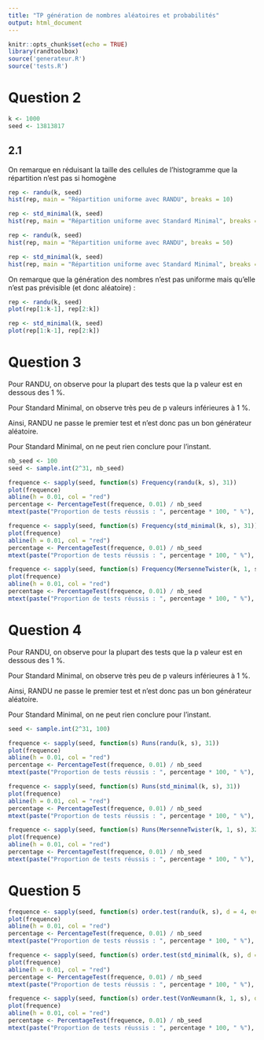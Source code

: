 ```yaml
---
title: "TP génération de nombres aléatoires et probabilités"
output: html_document
---
```


```r
knitr::opts_chunk$set(echo = TRUE)
library(randtoolbox)
source('generateur.R')
source('tests.R')
```

# Question 2

```r
k <- 1000
seed <- 13813817
```

## 2.1

On remarque en réduisant la taille des cellules de l'histogramme que la répartition n'est pas si homogène 
```r
rep <- randu(k, seed)
hist(rep, main = "Répartition uniforme avec RANDU", breaks = 10)

rep <- std_minimal(k, seed)
hist(rep, main = "Répartition uniforme avec Standard Minimal", breaks = 10)

rep <- randu(k, seed)
hist(rep, main = "Répartition uniforme avec RANDU", breaks = 50)

rep <- std_minimal(k, seed)
hist(rep, main = "Répartition uniforme avec Standard Minimal", breaks = 50)
```

On remarque que la génération des nombres n'est pas uniforme mais qu'elle n'est pas prévisible (et donc aléatoire) :
```r
rep <- randu(k, seed)
plot(rep[1:k-1], rep[2:k])

rep <- std_minimal(k, seed)
plot(rep[1:k-1], rep[2:k])
```

# Question 3

Pour RANDU, on observe pour la plupart des tests que la p valeur est en dessous des 1 %.

Pour Standard Minimal, on observe très peu de p valeurs inférieures à 1 %.

Ainsi, RANDU ne passe le premier test et n'est donc pas un bon générateur aléatoire.

Pour Standard Minimal, on ne peut rien conclure pour l'instant.
```r
nb_seed <- 100
seed <- sample.int(2^31, nb_seed)

frequence <- sapply(seed, function(s) Frequency(randu(k, s), 31))
plot(frequence)
abline(h = 0.01, col = "red")
percentage <- PercentageTest(frequence, 0.01) / nb_seed
mtext(paste("Proportion de tests réussis : ", percentage * 100, " %"), side = 3)

frequence <- sapply(seed, function(s) Frequency(std_minimal(k, s), 31))
plot(frequence)
abline(h = 0.01, col = "red")
percentage <- PercentageTest(frequence, 0.01) / nb_seed
mtext(paste("Proportion de tests réussis : ", percentage * 100, " %"), side = 3)

frequence <- sapply(seed, function(s) Frequency(MersenneTwister(k, 1, s), 32))
plot(frequence)
abline(h = 0.01, col = "red")
percentage <- PercentageTest(frequence, 0.01) / nb_seed
mtext(paste("Proportion de tests réussis : ", percentage * 100, " %"), side = 3)

```

# Question 4
Pour RANDU, on observe pour la plupart des tests que la p valeur est en dessous des 1 %.

Pour Standard Minimal, on observe très peu de p valeurs inférieures à 1 %.

Ainsi, RANDU ne passe le premier test et n'est donc pas un bon générateur aléatoire.

Pour Standard Minimal, on ne peut rien conclure pour l'instant.
```r
seed <- sample.int(2^31, 100)

frequence <- sapply(seed, function(s) Runs(randu(k, s), 31))
plot(frequence)
abline(h = 0.01, col = "red")
percentage <- PercentageTest(frequence, 0.01) / nb_seed
mtext(paste("Proportion de tests réussis : ", percentage * 100, " %"), side = 3)

frequence <- sapply(seed, function(s) Runs(std_minimal(k, s), 31))
plot(frequence)
abline(h = 0.01, col = "red")
percentage <- PercentageTest(frequence, 0.01) / nb_seed
mtext(paste("Proportion de tests réussis : ", percentage * 100, " %"), side = 3)

frequence <- sapply(seed, function(s) Runs(MersenneTwister(k, 1, s), 32))
plot(frequence)
abline(h = 0.01, col = "red")
percentage <- PercentageTest(frequence, 0.01) / nb_seed
mtext(paste("Proportion de tests réussis : ", percentage * 100, " %"), side = 3)
```

# Question 5

```r
frequence <- sapply(seed, function(s) order.test(randu(k, s), d = 4, echo=FALSE)$p.value)
plot(frequence)
abline(h = 0.01, col = "red")
percentage <- PercentageTest(frequence, 0.01) / nb_seed
mtext(paste("Proportion de tests réussis : ", percentage * 100, " %"), side = 3)

frequence <- sapply(seed, function(s) order.test(std_minimal(k, s), d = 4, echo=FALSE)$p.value)
plot(frequence)
abline(h = 0.01, col = "red")
percentage <- PercentageTest(frequence, 0.01) / nb_seed
mtext(paste("Proportion de tests réussis : ", percentage * 100, " %"), side = 3)

frequence <- sapply(seed, function(s) order.test(VonNeumann(k, 1, s), d = 4, echo=FALSE)$p.value)
plot(frequence)
abline(h = 0.01, col = "red")
percentage <- PercentageTest(frequence, 0.01) / nb_seed
mtext(paste("Proportion de tests réussis : ", percentage * 100, " %"), side = 3)

```